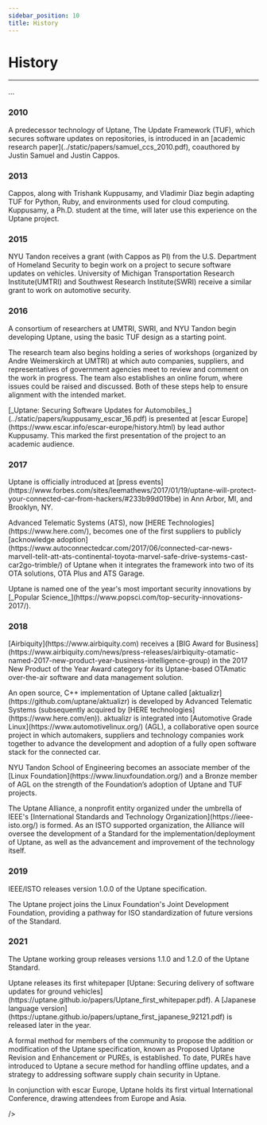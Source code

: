 ```yaml
---
sidebar_position: 10
title: History
---
```

# History

---

...

<VerticalTimeline>
  <VerticalTimelineElement
    className="vertical-timeline-element--work"
    contentStyle={{ background:'rgb(33, 150, 243)', color: '#fff' }}
    contentArrowStyle={{ borderRight: '7px solid  rgb(33, 150, 243)' }}
    date="2010"
  >
    <h3 className="vertical-timeline-element-title">2010</h3>
    <p>
      A predecessor technology of Uptane, The Update Framework (TUF), which
      secures software updates on repositories, is introduced in an
      [academic research paper](../static/papers/samuel_ccs_2010.pdf),
      coauthored by Justin Samuel and Justin Cappos.
    </p>
  </VerticalTimelineElement>
  <VerticalTimelineElement
    className="vertical-timeline-element--work"
    date="2013"
  >
    <h3 className="vertical-timeline-element-title">2013</h3>
    <p>
    Cappos, along with Trishank Kuppusamy, and Vladimir Diaz begin
    adapting TUF for Python, Ruby, and environments used for cloud
    computing. Kuppusamy, a Ph.D. student at the time, will later use
    this experience on the Uptane project.
    </p>
  </VerticalTimelineElement>
  <VerticalTimelineElement
    className="vertical-timeline-element--work"
    date="2015"
  >
    <h3 className="vertical-timeline-element-title">2015</h3>
    <p>
      NYU Tandon receives a grant (with Cappos as PI) from the U.S.
      Department of Homeland Security to begin work on a project to
      secure software updates on vehicles. University of Michigan
      Transportation Research Institute(UMTRI) and Southwest Research
      Institute(SWRI) receive a similar grant to work on automotive
      security.
    </p>
  </VerticalTimelineElement>
  <VerticalTimelineElement
    className="vertical-timeline-element--work"
    date="2016"
  >
    <h3 className="vertical-timeline-element-title">2016</h3>
    <p>
          A consortium of researchers at UMTRI, SWRI, and NYU Tandon
          begin developing Uptane, using the basic TUF design as a
          starting point.
    </p>
    <p>
        The research team also begins holding a series of workshops
        (organized by Andre Weimerskirch at UMTRI) at which auto companies,
         suppliers, and representatives of government agencies meet to
         review and comment on the work in progress. The team also
         establishes an online forum, where issues could be raised and
         discussed. Both of these steps help to ensure
         alignment with the intended market.
    </p>
    <p>
        [_Uptane: Securing Software Updates for Automobiles_](../static/papers/kuppusamy_escar_16.pdf)
        is presented at [escar Europe](https://www.escar.info/escar-europe/history.html)
        by lead author Kuppusamy. This marked the first presentation of the
        project to an academic audience.
    </p>
  </VerticalTimelineElement>
  <VerticalTimelineElement
    className="vertical-timeline-element--work"
    date="2017"
  >
    <h3 className="vertical-timeline-element-title">2017</h3>
    <p>
       Uptane is officially introduced at [press events](https://www.forbes.com/sites/leemathews/2017/01/19/uptane-will-protect-your-connected-car-from-hackers/#233b99d019be)
       in Ann Arbor, MI, and Brooklyn, NY.
    </p>
    <p>
        Advanced Telematic Systems (ATS), now [HERE Technologies](https://www.here.com/),
        becomes one of the first suppliers to publicly [acknowledge adoption](https://www.autoconnectedcar.com/2017/06/connected-car-news-marvell-telit-att-ats-continental-toyota-marvel-safe-drive-systems-cast-car2go-trimble/)
        of Uptane when it integrates the framework into two of its OTA
        solutions, OTA Plus and ATS Garage.
    </p>
    <p>
        Uptane is named one of the year's most important security innovations
        by [_Popular Science_](https://www.popsci.com/top-security-innovations-2017/).
    </p>
  </VerticalTimelineElement>
  <VerticalTimelineElement
    className="vertical-timeline-element--work"
    date="2018"
  >
    <h3 className="vertical-timeline-element-title">2018</h3>
    <p>
        [Airbiquity](https://www.airbiquity.com) receives a
        [BIG Award for Business](https://www.airbiquity.com/news/press-releases/airbiquity-otamatic-named-2017-new-product-year-business-intelligence-group)
        in the 2017 New Product of the Year Award category for its
        Uptane-based OTAmatic over-the-air software and data management
        solution.
    </p>
    <p>
        An open source, C++ implementation of Uptane called [aktualizr](https://github.com/uptane/aktualizr)
        is developed by Advanced Telematic Systems (subsequently acquired by
        [HERE technologies](https://www.here.com/en)). aktualizr
        is integrated into [Automotive Grade Linux](https://www.automotivelinux.org/) (AGL),
        a collaborative open source project in which
        automakers, suppliers and technology companies work together to
        advance the development and adoption of a fully open software stack
        for the connected car.
    </p>
    <p>
        NYU Tandon School of Engineering becomes an associate member
        of the [Linux Foundation](https://www.linuxfoundation.org/)
        and a Bronze member of AGL on the strength of the Foundation’s
        adoption of Uptane and TUF projects.
    </p>
    <p>
        The Uptane Alliance, a nonprofit entity organized under the umbrella of
        IEEE's [International Standards and Technology Organization](https://ieee-isto.org/)
        is formed. As an ISTO supported organization, the Alliance will
        oversee the development of a Standard for the implementation/deployment
        of Uptane, as well as the advancement and improvement of the
        technology itself.
    </p>
    <p></p>
  </VerticalTimelineElement>
  <VerticalTimelineElement
    className="vertical-timeline-element--work"
    date="2019"
  >
    <h3 className="vertical-timeline-element-title">2019</h3>
    <p>
      IEEE/ISTO releases version 1.0.0 of the Uptane specification.
    </p>
    <p>
        The Uptane project joins the Linux Foundation's Joint Development Foundation,
        providing a pathway for ISO standardization of future versions of the Standard.
    </p>
  </VerticalTimelineElement>
  <VerticalTimelineElement
    className="vertical-timeline-element--work"
    date="2021"
  >
    <h3 className="vertical-timeline-element-title">2021</h3>
    <p>
        The Uptane working group releases versions 1.1.0 and 1.2.0 of the
         Uptane Standard.
    </p>
    <p>
        Uptane releases its first whitepaper [Uptane: Securing delivery of software updates for
        ground vehicles](https://uptane.github.io/papers/Uptane_first_whitepaper.pdf).
        A [Japanese language version](https://uptane.github.io/papers/uptane_first_japanese_92121.pdf)
        is released later in the year.
    </p>
    <p>
        A formal method for members of the community to propose the addition
        or modification of the Uptane specification, known as Proposed Uptane
        Revision and Enhancement or PUREs, is established. To date, PUREs
        have introduced to Uptane a secure method for handling offline updates,
        and a strategy to addressing software supply chain security in Uptane.
    </p>
    <p>
        In conjunction with escar Europe, Uptane holds its first virtual
        International Conference, drawing attendees from Europe and Asia.
    </p>
  </VerticalTimelineElement>
  <VerticalTimelineElement

  />
</VerticalTimeline>